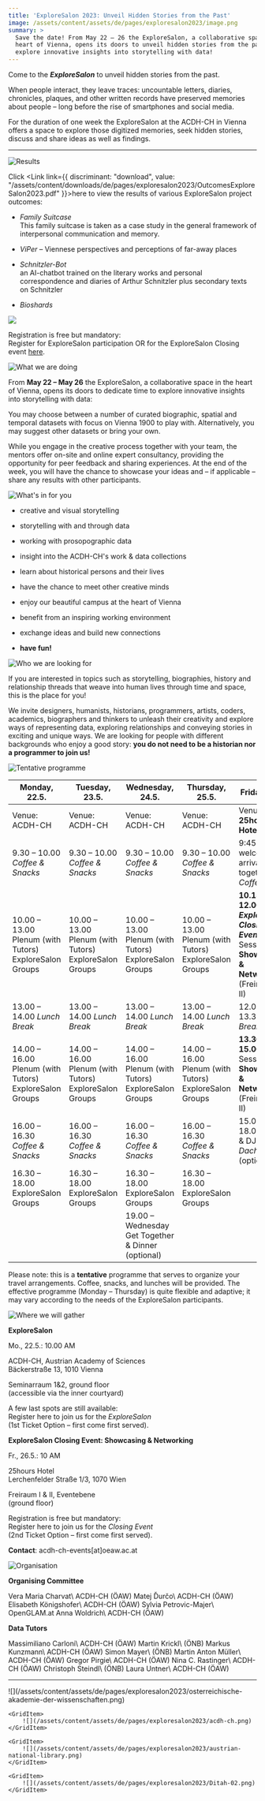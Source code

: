 ```yaml
---
title: 'ExploreSalon 2023: Unveil Hidden Stories from the Past'
image: /assets/content/assets/de/pages/exploresalon2023/image.png
summary: >
  Save the date! From May 22 – 26 the ExploreSalon, a collaborative space in the
  heart of Vienna, opens its doors to unveil hidden stories from the past:
  explore innovative insights into storytelling with data!
---
```

Come to the ***ExploreSalon*** to unveil hidden stories from the past.

When people interact, they leave traces: uncountable letters, diaries, chronicles, plaques, and other written records have preserved memories about people – long before the rise of smartphones and social media.

For the duration of one week the ExploreSalon at the ACDH-CH in Vienna offers a space to explore those digitized memories, seek hidden stories, discuss and share ideas as well as findings.

---

![Results](/assets/content/assets/de/pages/exploresalon2023/bildschirmfoto-2023-06-07-um-10.04.05-1024x146.png)

Click <Link link={{ discriminant: "download", value: "/assets/content/downloads/de/pages/exploresalon2023/OutcomesExploreSalon2023.pdf" }}>here</Link> to view the results of various ExploreSalon project outcomes:

* *Family Suitcase*\
  This family suitcase is taken as a case study in the general framework of interpersonal communication and memory.

* *ViPer* – Viennese perspectives and perceptions of far-away places

* *Schnitzler-Bot*\
  an AI-chatbot trained on the literary works and personal correspondence and diaries of Arthur Schnitzler plus secondary texts on Schnitzler

* *Bioshards*

![](/assets/content/assets/de/pages/exploresalon2023/final-overview.png)

Registration is free but mandatory:\
Register for ExploreSalon participation OR for the ExploreSalon Closing event [here](https://pretix.eu/ExploreSalon2023/Anmeldung/).

![What we are doing](/assets/content/assets/de/pages/exploresalon2023/what-we-are-doing-2.png)

From **May 22 – May 26** the ExploreSalon, a collaborative space in the heart of Vienna, opens its doors to dedicate time to explore innovative insights into storytelling with data:

You may choose between a number of curated biographic, spatial and temporal datasets with focus on Vienna 1900 to play with. Alternatively, you may suggest other datasets or bring your own.

While you engage in the creative process together with your team, the mentors offer on-site and online expert consultancy, providing the opportunity for peer feedback and sharing experiences. At the end of the week, you will have the chance to showcase your ideas and – if applicable – share any results with other participants.

![What's in for you](/assets/content/assets/de/pages/exploresalon2023/whats-in-for-you-3.png)

* creative and visual storytelling

* storytelling with and through data

* working with prosopographic data

* insight into the ACDH-CH's work & data collections

* learn about historical persons and their lives

* have the chance to meet other creative minds

* enjoy our beautiful campus at the heart of Vienna

* benefit from an inspiring working environment

* exchange ideas and build new connections

* **have fun!**

![Who we are looking for](/assets/content/assets/de/pages/exploresalon2023/who-we-are-looking-for-1-1024x82.png)

If you are interested in topics such as storytelling, biographies, history and relationship threads that weave into human lives through time and space, this is the place for you!

We invite designers, humanists, historians, programmers, artists, coders, academics, biographers and thinkers to unleash their creativity and explore ways of representing data, exploring relationships and conveying stories in exciting and unique ways. We are looking for people with different backgrounds who enjoy a good story: **you do not need to be a historian nor a programmer to join us!**

![Tentative programme](/assets/content/assets/de/pages/exploresalon2023/tentative-programme-exploresalon.png)

| Monday, 22.5.                                          | Tuesday, 23.5.                                         | Wednesday, 24.5.                                       | Thursday, 25.5.                                        | Friday, 26.5.                                                                                               |
| ------------------------------------------------------ | ------------------------------------------------------ | ------------------------------------------------------ | ------------------------------------------------------ | ----------------------------------------------------------------------------------------------------------- |
| Venue: ACDH-CH                                         | Venue: ACDH-CH                                         | Venue: ACDH-CH                                         | Venue: ACDH-CH                                         | Venue: **25hours Hotel**                                                                                    |
| 9.30 – 10.00 *Coffee & Snacks*                         | 9.30 – 10.00 *Coffee & Snacks*                         | 9.30 – 10.00 *Coffee & Snacks*                         | 9.30 – 10.00 *Coffee & Snacks*                         | 9:45 – 10.15 welcome & arrival, get together: *Coffee*                                                      |
| 10.00 – 13.00 Plenum (with Tutors) ExploreSalon Groups | 10.00 – 13.00 Plenum (with Tutors) ExploreSalon Groups | 10.00 – 13.00 Plenum (with Tutors) ExploreSalon Groups | 10.00 – 13.00 Plenum (with Tutors) ExploreSalon Groups | **10.15 – 12.00** ***ExploreSalon Closing Event*** Session 1: **Showcasing & Networking** (Freiraum I & II) |
| 13.00 – 14.00 *Lunch Break*                            | 13.00 – 14.00 *Lunch Break*                            | 13.00 – 14.00 *Lunch Break*                            | 13.00 – 14.00 *Lunch Break*                            | 12.00 – 13.30 *Lunch Break*                                                                                 |
| 14.00 – 16.00 Plenum (with Tutors) ExploreSalon Groups | 14.00 – 16.00 Plenum (with Tutors) ExploreSalon Groups | 14.00 – 16.00 Plenum (with Tutors) ExploreSalon Groups | 14.00 – 16.00 Plenum (with Tutors) ExploreSalon Groups | **13.30 – 15.00** Session 2: **Showcasing & Networking** (Freiraum I & II)                                  |
| 16.00 – 16.30 *Coffee & Snacks*                        | 16.00 – 16.30 *Coffee & Snacks*                        | 16.00 – 16.30 *Coffee & Snacks*                        | 16.00 – 16.30 *Coffee & Snacks*                        | 15.00 – 18.00 Drinks & DJ *Dachboden* (optional)                                                            |
| 16.30 – 18.00 ExploreSalon Groups                      | 16.30 – 18.00 ExploreSalon Groups                      | 16.30 – 18.00 ExploreSalon Groups                      | 16.30 – 18.00 ExploreSalon Groups                      |                                                                                                             |
|                                                        |                                                        | 19.00 – Wednesday Get Together & Dinner (optional)     |                                                        |                                                                                                             |

Please note: this is a **tentative** programme that serves to organize your travel arrangements. Coffee, snacks, and lunches will be provided. The effective programme (Monday – Thursday) is quite flexible and adaptive; it may vary according to the needs of the ExploreSalon participants.

![Where we will gather](/assets/content/assets/de/pages/exploresalon2023/where-we-will-gather-1-1024x93.png)

**ExploreSalon**

Mo., 22.5.: 10.00 AM

ACDH-CH, Austrian Academy of Sciences\
Bäckerstraße 13, 1010 Vienna

Seminarraum 1&2, ground floor\
(accessible via the inner courtyard)

A few last spots are still available:\
Register here to join us for the *ExploreSalon*\
(1st Ticket Option – first come first served).

**ExploreSalon Closing Event: Showcasing & Networking**

Fr., 26.5.: 10 AM

25hours Hotel\
Lerchenfelder Straße 1/3, 1070 Wien

Freiraum I & II, Eventebene\
(ground floor)

Registration is free but mandatory:\
Register here to join us for the *Closing Event*\
(2nd Ticket Option – first come first served).

**Contact**: acdh-ch-events\[at]oeaw\.ac.at

![Organisation](/assets/content/assets/de/pages/exploresalon2023/organisation.png)

**Organising Committee**

<Grid layout="three-columns">
  <GridItem>
		<Avatar src="/assets/content/assets/de/pages/exploresalon2023/csm_team_charvat_d184b341fc-150x150.png" maxSize={180} variant="circle">
    	Vera Maria Charvat\
    	ACDH-CH (ÖAW)
		</Avatar>
  </GridItem>

  <GridItem>
		<Avatar src="/assets/content/assets/de/pages/exploresalon2023/csm_team_durco_4f69196218-150x150.png" maxSize={180} variant="circle">
	    Matej Ďurčo\
  	  ACDH-CH (ÖAW)
		</Avatar>
  </GridItem>

  <GridItem>
		<Avatar src="/assets/content/assets/de/pages/exploresalon2023/elkoen-1-150x150.png" maxSize={180} variant="circle">
	    Elisabeth Königshofer\
  	  ACDH-CH (ÖAW)
		</Avatar>
  </GridItem>

  <GridItem>
		<Avatar src="/assets/content/assets/de/pages/exploresalon2023/sylvia-petrovic-majer-150x150.png" maxSize={180} variant="circle">
	    Sylvia Petrovic-Majer\
  	  OpenGLAM.at
		</Avatar>
  </GridItem>

  <GridItem>
		<Avatar src="/assets/content/assets/de/pages/exploresalon2023/csm_team_woldrich2_4c2c576992-1-150x150.png" maxSize={180} variant="circle">
	    Anna Woldrich\
  	  ACDH-CH (ÖAW)
		</Avatar>
  </GridItem>
</Grid>

**Data Tutors**

<Grid layout="three-columns">
  <GridItem>
		<Avatar src="/assets/content/assets/de/pages/exploresalon2023/csm_team_carloni.png" maxSize={180} variant="circle">
	    Massimiliano Carloni\
  	  ACDH-CH (ÖAW)
		</Avatar>
  </GridItem>

  <GridItem>
		<Avatar src="/assets/content/assets/de/pages/exploresalon2023/martin-krickl-onb.png" maxSize={180} variant="circle">
	    Martin Krickl\
  	  (ÖNB)
		</Avatar>
  </GridItem>

  <GridItem>
		<Avatar src="/assets/content/assets/de/pages/exploresalon2023/csm_team_kunzmann.png" maxSize={180} variant="circle">
	    Markus Kunzmann\
  	  ACDH-CH (ÖAW)
		</Avatar>
  </GridItem>

  <GridItem>
		<Avatar src="/assets/content/assets/de/pages/exploresalon2023/simon-mayer-onb.png" maxSize={180} variant="circle">
	    Simon Mayer\
  	  (ÖNB)
		</Avatar>
  </GridItem>

  <GridItem>
		<Avatar src="/assets/content/assets/de/pages/exploresalon2023/csm_team_mueller.png" maxSize={180} variant="circle">
	    Martin Anton Müller\
  	  ACDH-CH (ÖAW)
		</Avatar>
  </GridItem>

  <GridItem>
		<Avatar src="/assets/content/assets/de/pages/exploresalon2023/csm_team_pirgie.png" maxSize={180} variant="circle">
	    Gregor Pirgie\
  	  ACDH-CH (ÖAW)
		</Avatar>
  </GridItem>

  <GridItem>
		<Avatar src="/assets/content/assets/de/pages/exploresalon2023/csm_team_rastinger.png" maxSize={180} variant="circle">
	    Nina C. Rastinger\
  	  ACDH-CH (ÖAW)
		</Avatar>
  </GridItem>

  <GridItem>
		<Avatar src="/assets/content/assets/de/pages/exploresalon2023/christoph-steindl-onb.png" maxSize={180} variant="circle">
	    Christoph Steindl\
  	  (ÖNB)
		</Avatar>
  </GridItem>

  <GridItem>
		<Avatar src="/assets/content/assets/de/pages/exploresalon2023/csm_team_untner.png" maxSize={180} variant="circle">
	    Laura Untner\
  	  ACDH-CH (ÖAW)
		</Avatar>
  </GridItem>
</Grid>

---

<Grid layout="four-columns">
	<GridItem>
		![](/assets/content/assets/de/pages/exploresalon2023/osterreichische-akademie-der-wissenschaften.png)
	</GridItem>

	<GridItem>
		![](/assets/content/assets/de/pages/exploresalon2023/acdh-ch.png)
	</GridItem>

	<GridItem>
		![](/assets/content/assets/de/pages/exploresalon2023/austrian-national-library.png)
	</GridItem>

	<GridItem>
		![](/assets/content/assets/de/pages/exploresalon2023/Ditah-02.png)
	</GridItem>
</Grid>
